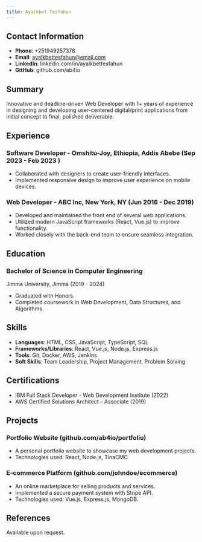 ```yaml
---
title: Ayalkbet Tesfahun
---
```


## Contact Information

* **Phone**: +251949257378
* **Email**: [ayalkbettesfahun@email.com](mailto\:ayalkbettesfahun@email.com)
* **LinkedIn**: linkedin.com/in/ayalkbettesfahun
* **GitHub**: github.com/ab4io

## Summary

Innovative and deadline-driven Web Developer with 1+ years of experience in designing and developing user-centered digital/print applications from initial concept to final, polished deliverable.

## Experience

### Software Developer - Omshitu-Joy, Ethiopia, Addis Abebe (Sep 2023 - Feb 2023 )

* Collaborated with designers to create user-friendly interfaces.
* Implemented responsive design to improve user experience on mobile devices.

### Web Developer - ABC Inc, New York, NY (Jun 2016 - Dec 2019)

* Developed and maintained the front end of several web applications.
* Utilized modern JavaScript frameworks (React, Vue.js) to improve functionality.
* Worked closely with the back-end team to ensure seamless integration.

## Education

### Bachelor of Science in Computer Engineering

Jimma University, Jimma (2019 - 2024)

* Graduated with Honors.
* Completed coursework in Web Development, Data Structures, and Algorithms.

## Skills

* **Languages**: HTML, CSS, JavaScript, TypeScript, SQL
* **Frameworks/Libraries**: React, Vue.js, Node.js, Express.js
* **Tools**: Git, Docker, AWS, Jenkins
* **Soft Skills**: Team Leadership, Project Management, Problem Solving

## Certifications

* IBM Full Stack Developer - Web Development Institute (2022)
* AWS Certified Solutions Architect – Associate (2019)

## Projects

### Portfolio Website (github.com/ab4io/portfolio)

* A personal portfolio website to showcase my web development projects.
* Technologies used: React, Node.js, TinaCMC

### E-commerce Platform (github.com/johndoe/ecommerce)

* An online marketplace for selling products and services.
* Implemented a secure payment system with Stripe API.
* Technologies used: Vue.js, Express.js, MongoDB.

## References

Available upon request.
